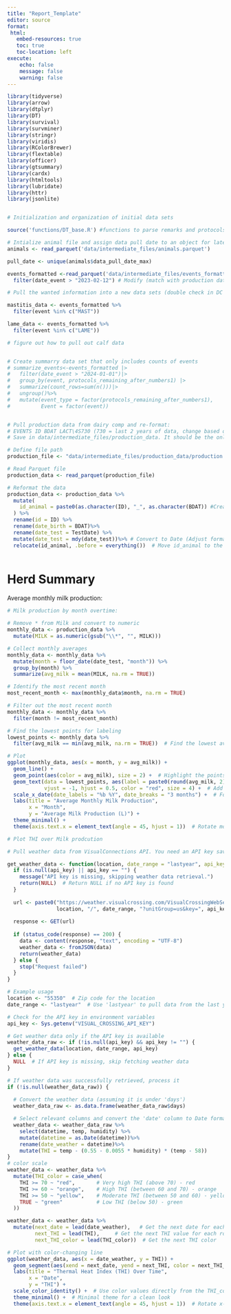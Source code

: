 ```yaml
---
title: "Report_Template"
editor: source
format: 
 html:
   embed-resources: true
   toc: true
   toc-location: left
execute:
    echo: false
    message: false
    warning: false
---
```


```r
library(tidyverse)
library(arrow)
library(dtplyr)
library(DT)
library(survival)
library(survminer)
library(stringr)
library(viridis)
library(RColorBrewer)
library(flextable)
library(officer)
library(gtsummary)
library(cardx)
library(htmltools)
library(lubridate)
library(httr)
library(jsonlite)


# Initialization and organization of initial data sets

source('functions/DT_base.R') #functions to parse remarks and protocols

# Intialize animal file and assign data pull date to an object for later use.
animals <- read_parquet('data/intermediate_files/animals.parquet')

pull_date <- unique(animals$data_pull_date_max)

events_formatted <-read_parquet('data/intermediate_files/events_formatted.parquet') |> 
  filter(date_event > "2023-02-12") # Modify (match with production data)

# Pull the wanted information into a new data sets (double check in DC that the events are actually being recorded under these event names)

mastitis_data <- events_formatted %>%
  filter(event %in% c("MAST"))

lame_data <- events_formatted %>%
  filter(event %in% c("LAME"))

# figure out how to pull out calf data


# Create summarry data set that only includes counts of events 
# summarize_events<-events_formatted |> 
#   filter(date_event > "2024-01-01")|>
#   group_by(event, protocols_remaining_after_numbers1) |> 
#   summarize(count_rows=sum(n()))|>
#   ungroup()%>%
#   mutate(event_type = factor(protocols_remaining_after_numbers1), 
#          Event = factor(event))


# Pull production data from dairy comp and re-format:
# EVENTS ID BDAT LACT\4S730 (730 = last 2 years of data, change based on goals)
# Save in data/intermediate_files/production_data. It should be the only file in there

# Define file path
production_file <- "data/intermediate_files/production_data/production.parquet"

# Read Parquet file
production_data <- read_parquet(production_file)

# Reformat the data
production_data <- production_data %>%
  mutate(
    id_animal = paste0(as.character(ID), "_", as.character(BDAT)) #Create id_animal
  ) %>%
  rename(id = ID) %>%  
  rename(date_birth = BDAT)%>%
  rename(date_test = TestDate) %>%  
  mutate(date_test = mdy(date_test))%>% # Convert to Date (Adjust format if needed)
  relocate(id_animal, .before = everything())  # Move id_animal to the first column



```

# Herd Summary

Average monthly milk production:

```r
# Milk production by month overtime:

# Remove * from Milk and convert to numeric
monthly_data <- production_data %>%
  mutate(MILK = as.numeric(gsub("\\*", "", MILK)))

# Collect monthly averages
monthly_data <- monthly_data %>%
  mutate(month = floor_date(date_test, "month")) %>%
  group_by(month) %>%
  summarize(avg_milk = mean(MILK, na.rm = TRUE))

# Identify the most recent month
most_recent_month <- max(monthly_data$month, na.rm = TRUE)

# Filter out the most recent month
monthly_data <- monthly_data %>%
  filter(month != most_recent_month)

# Find the lowest points for labeling
lowest_points <- monthly_data %>%
  filter(avg_milk == min(avg_milk, na.rm = TRUE))  # Find the lowest average milk points

# Plot
ggplot(monthly_data, aes(x = month, y = avg_milk)) +
  geom_line() +
  geom_point(aes(color = avg_milk), size = 2) +  # Highlight the points
  geom_text(data = lowest_points, aes(label = paste0(round(avg_milk, 2))), 
            vjust = -1, hjust = 0.5, color = "red", size = 4) +  # Add labels on the lowest points
  scale_x_date(date_labels = "%b %Y", date_breaks = "3 months") +  # Format month labels
  labs(title = "Average Monthly Milk Production",
       x = "Month",
       y = "Average Milk Production (L)") +
  theme_minimal() +
  theme(axis.text.x = element_text(angle = 45, hjust = 1))  # Rotate month labels for readability

```

```r
# Plot THI over Milk prodcution

# Pull weather data from VisualConnections API. You need an API key saved as an environmental variable in your computer

get_weather_data <- function(location, date_range = "lastyear", api_key = NULL) {
  if (is.null(api_key) || api_key == "") {
    message("API key is missing, skipping weather data retrieval.")
    return(NULL)  # Return NULL if no API key is found
  }
  
  url <- paste0("https://weather.visualcrossing.com/VisualCrossingWebServices/rest/services/timeline/",
                location, "/", date_range, "?unitGroup=us&key=", api_key)
  
  response <- GET(url)
  
  if (status_code(response) == 200) {
    data <- content(response, "text", encoding = "UTF-8")
    weather_data <- fromJSON(data)
    return(weather_data)
  } else {
    stop("Request failed")
  }
}

# Example usage
location <- "55350"  # Zip code for the location
date_range <- "lastyear"  # Use 'lastyear' to pull data from the last year

# Check for the API key in environment variables
api_key <- Sys.getenv("VISUAL_CROSSING_API_KEY")

# Get weather data only if the API key is available
weather_data_raw <- if (!is.null(api_key) && api_key != "") {
  get_weather_data(location, date_range, api_key)
} else {
  NULL  # If API key is missing, skip fetching weather data
}

# If weather data was successfully retrieved, process it
if (!is.null(weather_data_raw)) {
  
  # Convert the weather data (assuming it is under 'days')
  weather_data_raw <- as.data.frame(weather_data_raw$days)

  # Select relevant columns and convert the 'date' column to Date format
  weather_data <- weather_data_raw %>%
    select(datetime, temp, humidity) %>%
    mutate(datetime = as.Date(datetime))%>%
    rename(date_weather = datetime)%>%
    mutate(THI = temp - (0.55 - 0.0055 * humidity) * (temp - 58)) 
}
# color scale
weather_data <- weather_data %>%
  mutate(THI_color = case_when(
    THI >= 70 ~ "red",       # Very high THI (above 70) - red
    THI >= 60 ~ "orange",    # High THI (between 60 and 70) - orange
    THI >= 50 ~ "yellow",    # Moderate THI (between 50 and 60) - yellow
    TRUE ~ "green"           # Low THI (below 50) - green
  ))

weather_data <- weather_data %>%
  mutate(next_date = lead(date_weather),   # Get the next date for each row (for segment plotting)
         next_THI = lead(THI),     # Get the next THI value for each row
         next_THI_color = lead(THI_color))  # Get the next THI color

# Plot with color-changing line
ggplot(weather_data, aes(x = date_weather, y = THI)) +
  geom_segment(aes(xend = next_date, yend = next_THI, color = next_THI_color), size = 1) +  # Line segments with color
  labs(title = "Thermal Heat Index (THI) Over Time",
       x = "Date",
       y = "THI") +
  scale_color_identity() +  # Use color values directly from the THI_color column
  theme_minimal() +  # Minimal theme for a clean look
  theme(axis.text.x = element_text(angle = 45, hjust = 1))  # Rotate x-axis labels
 



```

